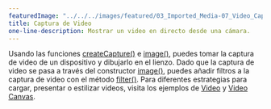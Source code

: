 ---
featuredImage: "../../../images/featured/03_Imported_Media-07_Video_Capture-thumbnail.png"
title: Captura de Video
one-line-description: Mostrar un video en directo desde una cámara.
---

Usando las funciones
<a href="https://p5js.org/reference/#/p5/createCapture" target="_blank">createCapture()</a>
e <a href="https://p5js.org/reference/#/p5/image" target="_blank">image()</a>,
puedes tomar la captura de video de un dispositivo y dibujarlo en el lienzo.
Dado que la captura de video se pasa a través del constructor
<a href="https://p5js.org/reference/#/p5/image" target="_blank">image()</a>,
puedes añadir filtros a la captura de video con el método
<a href="https://p5js.org/reference/#/p5/filter" target="_blank">filter()</a>.
Para diferentes estrategias para cargar, presentar o estilizar videos,
visita los ejemplos de
<a href="https://p5js.org/examples/dom-video.html" target="_blank">Video</a> y
<a href="https://p5js.org/examples/dom-video-canvas.html" target="_blank">Video Canvas</a>.

